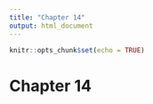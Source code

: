 ```yaml
---
title: "Chapter 14"
output: html_document
---
```


```r
knitr::opts_chunk$set(echo = TRUE)
```

# Chapter 14

